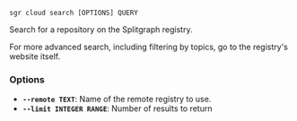 
```sgr cloud search [OPTIONS] QUERY```

Search for a repository on the Splitgraph registry.

For more advanced search, including filtering by topics, go to the registry's website itself.

### Options

  * **`--remote TEXT`**: Name of the remote registry to use.
  * **`--limit INTEGER RANGE`**: Number of results to return
